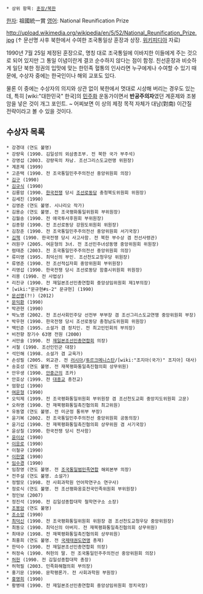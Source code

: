  * 상위 항목: [[훈장/북한]]
[[한자]]: 祖國統一賞
[[영어]]: National Reunification Prize

http://upload.wikimedia.org/wikipedia/en/5/52/National_Reunification_Prize.jpg
(↑ 문선명 사후 북한에서 수여한 조국통일상 훈장과 상장. [[위키피디아]] 자료)

1990년 7월 25일 제정된 훈장으로, 명칭 대로 조국통일에 이바지한 이들에게 주는 것으로 되어 있지만 그 통일 이념이란게 결코 순수하지 않다는 점이 함정. 친선훈장과 비슷하게 일단 북한 정권의 입맛에 맞는 한민족 혈통의 인사라면 누구에게나 수여할 수 있기 때문에, 수상자 중에는 한국인이나 해외 교포도 있다.

물론 이 중에는 수상자의 의지와 상관 없이 북한에서 멋대로 시상해 버리는 경우도 있는데, 특히 [wiki:"대한민국" 한국]의 [[민주화]] 운동가이면서 '''반공주의자'''였던 계훈제와 조봉암을 넣은 것이 개그 포인트. ~ 어찌보면 이 상의 제정 목적 자체가 대남(對南) 이간질 전략이라고 볼 수 있을 것이다.

== 수상자 목록 ==
 * 강경대 (연도 불명)
 * 강량욱 (1990. 김일성의 외삼종조부. 전 북한 국가 부주석)
 * 강영섭 (2003. 강량욱의 차남. 조선그리스도교련맹 위원장)
 * 계훈제 (1999)
 * 고준택 (1990. 전 조국통일민주주의전선 중앙위원회 의장)
 * [[김구]] (1990)
 * [[김규식]] (1990)
 * 김룡암 (1990. [[한국전쟁]] 당시 [[조선로동당]] 충청북도위원회 위원장)
 * 김세진 (1990)
 * 김영준 (연도 불명. 시나리오 작가)
 * 김용순 (연도 불명. 전 조국평화통일위원회 부위원장)
 * 김월송 (1990. 전 애국투사후원회 부위원장)
 * 김종항 (1990. 전 조선로동당 강원도위원회 위원장)
 * 김창준 (1990. 전 조국통일민주주의전선 중앙위원회 서기국장)
 * [[김책]] (1990. 한국전쟁 당시 사고사함. 전 북한 부수상 겸 전선사령관)
 * 려원구 (2005. 여운형의 3녀. 전 조선민주녀성동맹 중앙위원회 위원장)
 * 렴태준 (2003. 전 조국통일민주주의전선 중앙위원회 의장)
 * 류미영 (1995. 최덕신의 부인. 조선천도교청우당 위원장)
 * 류영준 (1990. 전 조선적십자회 중앙위원회 부위원장)
 * 리영섭 (1990. 한국전쟁 당시 조선로동당 함흥시위원회 위원장)
 * 리용 (1990. 전 사법상)
 * 리진규 (1990. 전 재일본조선인총연합회 중앙상임위원회 제1부의장)
 * [wiki:"문규현#s-2" 문규현] (1990)
 * [[문선명]](?!) (2012)
 * [[문익환]] (1990)
 * 박관현 (1990)
 * 박노영 (2002. 전 조선사회민주당 선전부 부부장 겸 조선그리스도교연맹 중앙위원회 부장)
 * 박우현 (1990. 한국전쟁 당시 조선로동당 충청남도위원회 위원장)
 * 백인준 (1995. 소설가 겸 정치인. 전 최고인민회의 부의장)
 * 비전향 장기수 63명 전원 (2000)
 * 서만술 (1990. 전 [[재일본조선인총연합회]] 의장)
 * 서철 (1990. 조선인민군 대장)
 * 석인해 (1998. 소설가 겸 교육가)
 * 손성필 (2005. 외교관. 전 [[러시아]]/[[투르크메니스탄]]/[wiki:"조지아(국가)" 조지아] 대사)
 * 송호성 (연도 불명. 전 재북평화통일촉진협의회 상무위원)
 * 안우생 (1990. [[안중근]]의 조카)
 * 안호상 (1999. 전 [[대종교]] 총전교)
 * 엄항섭 (1990)
 * [[여운형]] (1990)
 * 오익제 (1999. 전 조국평화통일위원회 부위원장 겸 조선천도교회 중앙지도위원회 고문) 
 * 오하영 (1990. 전 재북평화통일촉진협의회 최고위원)
 * 유동열 (연도 불명. 전 미군정 통위부 부장)
 * 윤기복 (2002. 전 조국통일민주주의전선 중앙위원회 공동의장)
 * 윤기섭 (1990. 전 재북평화통일촉진협의회 상무위원 겸 서기국장)
 * 윤상칠 (1990. 한국전쟁 당시 전사함)
 * [[윤이상]] (1990)
 * [[이응로]] (1990)
 * 이철규 (1990)
 * [[이한열]] (1990)
 * [[임수경]] (1990)
 * 임창영 (연도 불명. 전 [[조국통일범민족연합]] 해외본부 의장)
 * 전주설 (연도 불명. 소설가)
 * 정렬모 (1998. 전 사회과학원 언어학연구소 연구사)
 * 정로식 (연도 불명. 전 조선평화옹호전국민족위원회 부위원장)
 * 정인보 (2007)
 * 정진석 (1990. 전 김일성종합대학 철학연구소 소장)
 * [[조봉암]] (연도 불명)
 * [[조소앙]] (1990)
 * [[최덕신]] (1990. 전 조국평화통일위원회 위원장 겸 조선천도교청우당 중앙위원장)
 * 최동오 (1990. 최덕신의 아버지. 전 재북평화통일촉진협의회 상무위원)
 * 최태규 (1998. 전 재북평화통일촉진협의회 상무위원)
 * 최홍희 (연도 불명. 전 [[국제태권도연맹]] 총재)
 * 한덕수 (1990. 전 재일본조선인총연합회 의장)
 * 허정숙 (1990. 허헌의 딸. 전 조국통일민주주의전선 중앙위원회 의장)
 * [[허헌]] (1990. 전 김일성종합대학 총장)
 * 허혁필 (2003. 민족화해협의회 부의장)
 * 홍기문 (1990. 문학평론가. 전 사회과학원 부원장)
 * [[홍명희]] (1990)
 * 황병태 (1990. 전 재일본조선인총연합회 중앙상임위원회 정치국장)
